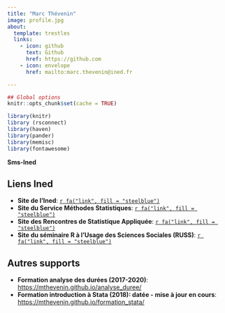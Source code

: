 ---
title: "Marc Thévenin"
image: profile.jpg
about:
  template: trestles
  links:
    - icon: github
      text: Github
      href: https://github.com
    - icon: envelope
      href: mailto:marc.thevenin@ined.fr  

---

```{r setup, include=FALSE}
## Global options
knitr::opts_chunk$set(cache = TRUE)

library(knitr)
library (rsconnect)
library(haven)
library(pander)
library(memisc)
library(fontawesome)
```

**Sms-Ined**  



::: {.callout-note icon="false"}
## Liens Ined
-   **Site de l'Ined**:  [`r fa("link", fill = "steelblue")`](https://www.ined.fr)
-   **Site du Service Méthodes Statistiques**: [`r fa("link", fill = "steelblue")`](https://sms.site.ined.fr)\
-   **Site des Rencontres de Statistique Appliquée**: [`r fa("link", fill = "steelblue")`](https://statapp.site.ined.fr/)\
-   **Site du séminaire R à l'Usage des Sciences Sociales (RUSS)**: [`r fa("link", fill = "steelblue")`](https://russ.site.ined.fr)
:::



::: {.callout-note icon="false"}
## Autres supports

-   **Formation analyse des durées (2017-2020)**: <https://mthevenin.github.io/analyse_duree/>
-   **Formation introduction à Stata (2018): datée - mise à jour en cours**: <https://mthevenin.github.io/formation_stata/>
:::

